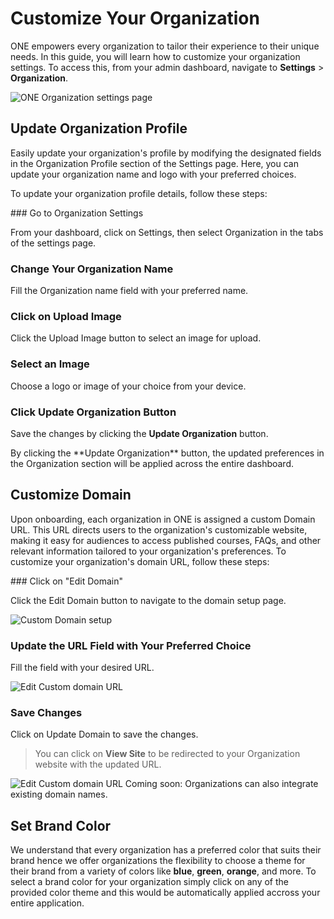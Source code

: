 
# Customize Your Organization

ONE empowers every organization to tailor their experience to their unique needs. In this guide, you will learn how to customize your organization settings. To access this, from your admin dashboard, navigate to **Settings** > **Organization**.

<Image src={CustomizeOrg} alt="ONE Organization settings page" quality={100} />

## Update Organization Profile

Easily update your organization's profile by modifying the designated fields in the Organization Profile section of the Settings page. Here, you can update your organization name and logo with your preferred choices.

To update your organization profile details, follow these steps:

<Steps>
### Go to Organization Settings

From your dashboard, click on Settings, then select Organization in the tabs of the settings page.

### Change Your Organization Name

Fill the Organization name field with your preferred name.

### Click on Upload Image

Click the Upload Image button to select an image for upload.

### Select an Image

Choose a logo or image of your choice from your device.

### Click Update Organization Button

Save the changes by clicking the **Update Organization** button.

</Steps>
By clicking the **Update Organization** button, the updated preferences in the Organization section will be applied across the entire dashboard.

## Customize Domain

Upon onboarding, each organization in ONE is assigned a custom Domain URL. This URL directs users to the organization's customizable website, making it easy for audiences to access published courses, FAQs, and other relevant information tailored to your organization's preferences. To customize your organization's domain URL, follow these steps:

<Steps>
### Click on "Edit Domain"

Click the Edit Domain button to navigate to the domain setup page.

<Image src={DommainSetupOne} alt="Custom Domain setup" quality={100} />

### Update the URL Field with Your Preferred Choice

Fill the field with your desired URL.

<Image src={DommainSetupTwo} alt="Edit Custom domain URL" quality={100} />

### Save Changes

Click on Update Domain to save the changes.

> You can click on **View Site** to be redirected to your Organization website with the updated URL.

<Image src={DommainSetupThree} alt="Edit Custom domain URL" quality={100} />

</Steps>

<Callout type="info" emoji="⏳">
  Coming soon: Organizations can also integrate existing domain names.
</Callout>

## Set Brand Color

We understand that every organization has a preferred color that suits their brand hence we offer organizations the flexibility to choose a theme for their brand from a variety of colors like **blue**, **green**, **orange**, and more.
To select a brand color for your organization simply click on any of the provided color theme and this would be automatically applied accross your entire application.
